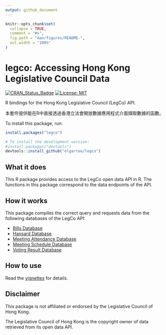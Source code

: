 ```yaml
---
output: github_document
---
```


<!-- README.md is generated from README.Rmd. Please edit that file -->

```r
knitr::opts_chunk$set(
  collapse = TRUE,
  comment = "#>",
  fig.path = "man/figures/README-",
  out.width = "100%"
)
```

# legco: Accessing Hong Kong Legislative Council Data

<!-- badges: start -->
[![CRAN_Status_Badge](https://www.r-pkg.org/badges/version/legco)](https://cran.r-project.org/package=legco)
[![License: MIT](https://img.shields.io/badge/License-MIT-blue.svg)](https://opensource.org/licenses/MIT)
<!-- badges: end -->

R bindings for the Hong Kong Legislative Council (LegCo) API. 

本套件提供能在R中直接透過香港立法會開放數據應用程式介面擷取數據的函數。

To install this package, run:

```r
install.packages("legco")

# To install the development version:
#install.packages("devtools")
devtools::install_github("elgarteo/legco")
```

## What it does

This R package provides access to the LegCo open data API in R. The functions in this package 
correspond to the data endpoints of the API.

## How it works

This package compiles the correct query and requests data from the following databases of the LegCo API:

* [Bills Database](https://www.legco.gov.hk/odata/english/billsdb.html)
* [Hansard Database](https://www.legco.gov.hk/odata/english/hansard-db.html)
* [Meeting Attendance Database](https://www.legco.gov.hk/odata/english/attendance-db.html)
* [Meeting Schedule Database](https://www.legco.gov.hk/odata/english/schedule-db.html)
* [Voting Result Database](https://www.legco.gov.hk/odata/english/vrdb.html)

## How to use

Read the [vignettes](https://elgarteo.github.io/legco/) for details.

## Disclaimer

This package is not affiliated or endorsed by the Legislative Council of Hong Kong. 

The Legislative Council of Hong Kong is the copyright owner of data retrieved from its open data API.
